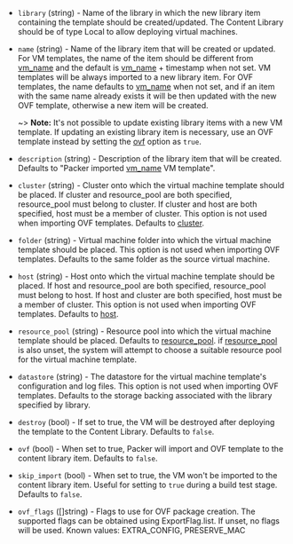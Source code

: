 <!-- Code generated from the comments of the ContentLibraryDestinationConfig struct in builder/vsphere/common/step_import_to_content_library.go; DO NOT EDIT MANUALLY -->

- `library` (string) - Name of the library in which the new library item containing the template should be created/updated.
  The Content Library should be of type Local to allow deploying virtual machines.

- `name` (string) - Name of the library item that will be created or updated.
  For VM templates, the name of the item should be different from [vm_name](#vm_name) and
  the default is [vm_name](#vm_name) + timestamp when not set. VM templates will be always imported to a new library item.
  For OVF templates, the name defaults to [vm_name](#vm_name) when not set, and if an item with the same name already
  exists it will be then updated with the new OVF template, otherwise a new item will be created.
  
  ~> **Note:** It's not possible to update existing library items with a new VM template. If updating an existing library
  item is necessary, use an OVF template instead by setting the [ovf](#ovf) option as `true`.

- `description` (string) - Description of the library item that will be created.
  Defaults to "Packer imported [vm_name](#vm_name) VM template".

- `cluster` (string) - Cluster onto which the virtual machine template should be placed.
  If cluster and resource_pool are both specified, resource_pool must belong to cluster.
  If cluster and host are both specified, host must be a member of cluster.
  This option is not used when importing OVF templates.
  Defaults to [cluster](#cluster).

- `folder` (string) - Virtual machine folder into which the virtual machine template should be placed.
  This option is not used when importing OVF templates.
  Defaults to the same folder as the source virtual machine.

- `host` (string) - Host onto which the virtual machine template should be placed.
  If host and resource_pool are both specified, resource_pool must belong to host.
  If host and cluster are both specified, host must be a member of cluster.
  This option is not used when importing OVF templates.
  Defaults to [host](#host).

- `resource_pool` (string) - Resource pool into which the virtual machine template should be placed.
  Defaults to [resource_pool](#resource_pool). if [resource_pool](#resource_pool) is also unset,
  the system will attempt to choose a suitable resource pool for the virtual machine template.

- `datastore` (string) - The datastore for the virtual machine template's configuration and log files.
  This option is not used when importing OVF templates.
  Defaults to the storage backing associated with the library specified by library.

- `destroy` (bool) - If set to true, the VM will be destroyed after deploying the template to the Content Library.
  Defaults to `false`.

- `ovf` (bool) - When set to true, Packer will import and OVF template to the content library item. Defaults to `false`.

- `skip_import` (bool) - When set to true, the VM won't be imported to the content library item. Useful for setting to `true` during a build test stage. Defaults to `false`.

- `ovf_flags` ([]string) - Flags to use for OVF package creation. The supported flags can be obtained using ExportFlag.list. If unset, no flags will be used. Known values: EXTRA_CONFIG, PRESERVE_MAC

<!-- End of code generated from the comments of the ContentLibraryDestinationConfig struct in builder/vsphere/common/step_import_to_content_library.go; -->
